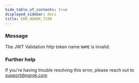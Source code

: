 ```yaml
---
hide_table_of_contents: true
displayed_sidebar: docs
title: ERR_NGROK_7180
---
```




### Message

The JWT Validation http token name `NAME` is invalid.

<ErrorDetails error="err_ngrok_7180" />

### Further help

If you're having trouble resolving this error, please reach out to [support@ngrok.com](mailto:support@ngrok.com?subject=Help%20with%20ERR_NGROK_7180)
